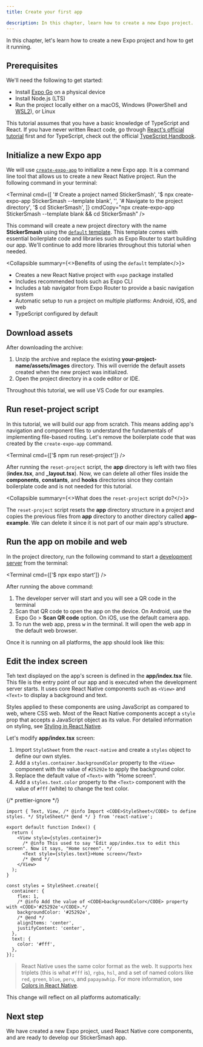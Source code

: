 ```yaml
---
title: Create your first app

description: In this chapter, learn how to create a new Expo project.
---
```




In this chapter, let's learn how to create a new Expo project and how to get it running.

## Prerequisites

We'll need the following to get started:

- Install [Expo Go](https://expo.dev/go) on a physical device
- Install Node.js (LTS)
- Run the project locally either on a macOS, Windows (PowerShell and [WSL2](https://expo.fyi/wsl)), or Linux

This tutorial assumes that you have a basic knowledge of TypeScript and React. If you have never written React code, go through [React's official tutorial](https://react.dev/learn) first and for TypeScript, check out the official [TypeScript Handbook](https://www.typescriptlang.org/docs/handbook/2/everyday-types.html).

<Step label="1">

## Initialize a new Expo app

We will use [`create-expo-app`](/more/create-expo/) to initialize a new Expo app. It is a command line tool that allows us to create a new React Native project. Run the following command in your terminal:

<Terminal
  cmd={[
    '# Create a project named StickerSmash',
    '$ npx create-expo-app StickerSmash --template blank',
    '',
    '# Navigate to the project directory',
    '$ cd StickerSmash',
  ]}
  cmdCopy="npx create-expo-app StickerSmash --template blank && cd StickerSmash"
/>

This command will create a new project directory with the name **StickerSmash** using the [`default` template](/more/create-expo/#--template). This template comes with essential boilerplate code and libraries such as Expo Router to start building our app. We'll continue to add more libraries throughout this tutorial when needed.

<Collapsible summary={<>Benefits of using the <CODE>default</CODE> template</>}>

- Creates a new React Native project with `expo` package installed
- Includes recommended tools such as Expo CLI
- Includes a tab navigator from Expo Router to provide a basic navigation system
- Automatic setup to run a project on multiple platforms: Android, iOS, and web
- TypeScript configured by default

</Collapsible>

</Step>

<Step label="2">

## Download assets

<BoxLink
  title="Download assets archive"
  Icon={Download03Icon}
  description="We'll be using these assets throughout this tutorial."
  href="/static/images/tutorial/sticker-smash-assets.zip"
/>

After downloading the archive:

1. Unzip the archive and replace the existing **your-project-name/assets/images** directory. This will override the default assets created when the new project was initialized.
2. Open the project directory in a code editor or IDE.

Throughout this tutorial, we will use VS Code for our examples.

</Step>

<Step label="3">

## Run reset-project script

In this tutorial, we will build our app from scratch. This means adding app's navigation and component files to understand the fundamentals of implementing file-based routing. Let's remove the boilerplate code that was created by the `create-expo-app` command.

<Terminal cmd={['$ npm run reset-project']} />

After running the `reset-project` script, the **app** directory is left with two files (**index.tsx**, and **\_layout.tsx**). Now, we can delete all other files inside the **components**, **constants**, and **hooks** directories since they contain boilerplate code and is not needed for this tutorial.

<Collapsible summary={<>What does the <CODE>reset-project</CODE> script do?</>}>

The `reset-project` script resets the **app** directory structure in a project and copies the previous files from **app** directory to another directory called **app-example**. We can delete it since it is not part of our main app's structure.

</Collapsible>

</Step>

<Step label="4">

## Run the app on mobile and web

In the project directory, run the following command to start a [development server](/more/glossary-of-terms/#development-server) from the terminal:

<Terminal cmd={['$ npx expo start']} />

After running the above command:

1. The developer server will start and you will see a QR code in the terminal
2. Scan that QR code to open the app on the device. On Android, use the Expo Go > **Scan QR code** option. On iOS, use the default camera app.
3. To run the web app, press <kbd>w</kbd> in the terminal. It will open the web app in the default web browser.

Once it is running on all platforms, the app should look like this:

<ContentSpotlight
  alt="App running on all platforms"
  src="/static/images/tutorial/01-app-running-on-all-platforms.png"
  className="max-w-[720px]"
/>

</Step>

<Step label="5">

## Edit the index screen

Teh text displayed on the app's screen is defined in the **app/index.tsx** file. This file is the entry point of our app and is executed when the development server starts. It uses core React Native components such as `<View>` and `<Text>` to display a background and text.

Styles applied to these components are using JavaScript as compared to web, where CSS web. Most of the React Native components accept a `style` prop that accepts a JavaScript object as its value. For detailed information on styling, see [Styling in React Native](https://reactnative.dev/docs/style).

Let's modify **app/index.tsx** screen:

1. Import `StyleSheet` from the `react-native` and create a `styles` object to define our own styles.
2. Add a `styles.container.backgroundColor` property to the `<View>` component with the value of `#25292e` to apply the background color.
3. Replace the default value of `<Text>` with "Home screen".
4. Add a `styles.text.color` property to the `<Text>` component with the value of `#fff` (white) to change the text color.

{/* prettier-ignore */}
```tsx app/index.tsx|collapseHeight=340
import { Text, View, /* @info Import <CODE>StyleSheet</CODE> to define styles. */ StyleSheet/* @end */ } from 'react-native';

export default function Index() {
  return (
    <View style={styles.container}>
      /* @info This used to say "Edit app/index.tsx to edit this screen". Now it says, "Home screen". */
      <Text style={styles.text}>Home screen</Text>
      /* @end */
    </View>
  );
}

const styles = StyleSheet.create({
  container: {
    flex: 1,
    /* @info Add the value of <CODE>backgroundColor</CODE> property with <CODE>'#25292e'</CODE>.*/
    backgroundColor: '#25292e',
    /* @end */
    alignItems: 'center',
    justifyContent: 'center',
  },
  text: {
    color: '#fff',
  },
});
```

> React Native uses the same color format as the web. It supports hex triplets (this is what `#fff` is), `rgba`, `hsl`, and a set of named colors like `red`, `green`, `blue`, `peru`, and `papayawhip`. For more information, see [Colors in React Native](https://reactnative.dev/docs/colors).

This change will reflect on all platforms automatically:

<ContentSpotlight
  alt="App with updated text and background color"
  src="/static/images/tutorial/02-index-screen-changes.png"
  className="max-w-[720px]"
/>

</Step>

## Next step

We have created a new Expo project, used React Native core components, and are ready to develop our StickerSmash app.

<BoxLink
  title="Add navigation"
  Icon={BookOpen02Icon}
  description="In the next chapter, we will learn how to add a stack and a tab navigator to our app."
  href="/tutorial/add-navigation/"
/>
